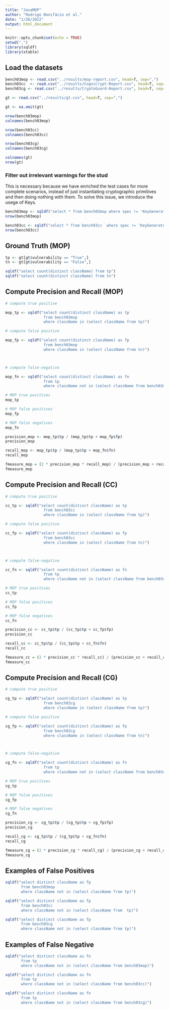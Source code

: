```yaml
---
title: "JavaMOP"
author: "Rodrigo Bonifácio et al."
date: "1/26/2022"
output: html_document
---
```


```r
knitr::opts_chunk$set(echo = TRUE)
setwd(".")
library(sqldf)
library(xtable)
```

## Load the datasets

```r
bench03mop <- read.csv("../results/mop-report.csv", head=T, sep=",")
bench03cc  <- read.csv("../results/CogniCrypt-Report.csv", head=T, sep=",")
bench03cg <- read.csv("../results/CryptoGuard-Report.csv", head=T, sep=",")

gt <- read.csv("../results/gt.csv", head=T, sep=",")

gt <- na.omit(gt)

nrow(bench03mop)
colnames(bench03mop)

nrow(bench03cc)
colnames(bench03cc)

nrow(bench03cg)
colnames(bench03cg)

colnames(gt)
nrow(gt)
```

### Filter out irrelevant warnings for the stud

This is necessary because we have enriched the test cases for more complete scenarios, instead of just instantiating cryptographic primitives and then doing nothing with them. To solve this issue, we introduce the usege of Keys. 

```r
bench03mop <- sqldf("select * from bench03mop where spec != 'KeyGeneratorSpec'")
nrow(bench03mop)

bench03cc <- sqldf("select * from bench03cc  where spec != 'KeyGeneratorSpec'")
nrow(bench03cc)

```



## Ground Truth (MOP)

```r
tp <- gt[gt$vulnerability == "True",]
tn <- gt[gt$vulnerability == "False",]

sqldf("select count(distinct className) from tp")
sqldf("select count(distinct className) from tn")


```


## Compute Precision and Recall (MOP)

```r

# compute true positive 

mop_tp <- sqldf("select count(distinct className) as tp
                 from bench03mop 
                 where className in (select className from tp)")

# compute false positive 

mop_fp <- sqldf("select count(distinct className) as fp
                 from bench03mop 
                 where className in (select className from tn)")



# compute false-negative  

mop_fn <- sqldf("select count(distinct className) as fn
                 from tp 
                 where className not in (select className from bench03mop)")

# MOP true positives
mop_tp

# MOP false positives
mop_fp

# MOP false negatives
mop_fn

precision_mop <- mop_tp$tp / (mop_tp$tp + mop_fp$fp)
precision_mop

recall_mop <- mop_tp$tp / (mop_tp$tp + mop_fn$fn)
recall_mop

fmeasure_mop = (2 * precision_mop * recall_mop) / (precision_mop + recall_mop)
fmeasure_mop
```

## Compute Precision and Recall (CC)

```r

# compute true positive 

cc_tp <- sqldf("select count(distinct className) as tp
                 from bench03cc 
                 where className in (select className from tp)")

# compute false positive 

cc_fp <- sqldf("select count(distinct className) as fp
                 from bench03cc
                 where className in (select className from tn)")



# compute false-negative  

cc_fn <- sqldf("select count(distinct className) as fn
                 from tp 
                 where className not in (select className from bench03cc)")

# MOP true positives
cc_tp

# MOP false positives
cc_fp

# MOP false negatives
cc_fn

precision_cc <- cc_tp$tp / (cc_tp$tp + cc_fp$fp)
precision_cc

recall_cc <- cc_tp$tp / (cc_tp$tp + cc_fn$fn)
recall_cc

fmeasure_cc = (2 * precision_cc * recall_cc) / (precision_cc + recall_cc)
fmeasure_cc
```


## Compute Precision and Recall (CG)

```r

# compute true positive 

cg_tp <- sqldf("select count(distinct className) as tp
                 from bench03cg
                 where className in (select className from tp)")

# compute false positive 

cg_fp <- sqldf("select count(distinct className) as fp
                 from bench03cg
                 where className in (select className from tn)")



# compute false-negative  

cg_fn <- sqldf("select count(distinct className) as fn
                 from tp 
                 where className not in (select className from bench03cg)")

# MOP true positives
cg_tp

# MOP false positives
cg_fp

# MOP false negatives
cg_fn

precision_cg <- cg_tp$tp / (cg_tp$tp + cg_fp$fp)
precision_cg

recall_cg <- cg_tp$tp / (cg_tp$tp + cg_fn$fn)
recall_cg

fmeasure_cg = (2 * precision_cg * recall_cg) / (precision_cg + recall_cg)
fmeasure_cg
```

## Examples of False Positives

```r
sqldf("select distinct className as fp
       from bench03mop
       where className not in (select className from tp)")

sqldf("select distinct className as fp
       from bench03cc
       where className not in (select className from  tp)")

sqldf("select distinct className as fp
       from bench03cg 
       where className not in (select className from tp)")


```

## Examples of False Negative

```r
sqldf("select distinct className as fn
       from tp 
       where className not in (select className from bench03mop)")

sqldf("select distinct className as fn
       from tp 
       where className not in (select className from bench03cc)")

sqldf("select distinct className as fn
       from tp 
       where className not in (select className from bench03cg)")


```